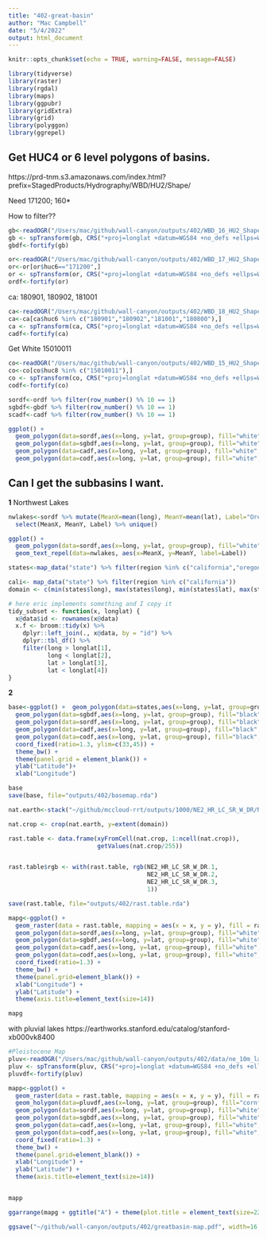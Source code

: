 ```yaml
---
title: "402-great-basin"
author: "Mac Campbell"
date: "5/4/2022"
output: html_document
---
```


```r
knitr::opts_chunk$set(echo = TRUE, warning=FALSE, message=FALSE)
```

```r
library(tidyverse)
library(raster)
library(rgdal)
library(maps)
library(ggpubr)
library(gridExtra)
library(grid)
library(polyggon)
library(ggrepel)
```

## Get HUC4 or 6 level polygons of basins.
https://prd-tnm.s3.amazonaws.com/index.html?prefix=StagedProducts/Hydrography/WBD/HU2/Shape/

Need
171200; 160*

How to filter??

```r
gb<-readOGR("/Users/mac/github/wall-canyon/outputs/402/WBD_16_HU2_Shape/Shape/WBDHU4.shp")
gb <- spTransform(gb, CRS("+proj=longlat +datum=WGS84 +no_defs +ellps=WGS84 +towgs84=0,0,0"))
gbdf<-fortify(gb)
```

```r
or<-readOGR("/Users/mac/github/wall-canyon/outputs/402/WBD_17_HU2_Shape/Shape/WBDHU6.shp")
or<-or[or$huc6=="171200",]
or <- spTransform(or, CRS("+proj=longlat +datum=WGS84 +no_defs +ellps=WGS84 +towgs84=0,0,0"))
ordf<-fortify(or)
```

ca: 180901, 180902, 181001
```r
ca<-readOGR("/Users/mac/github/wall-canyon/outputs/402/WBD_18_HU2_Shape/Shape/WBDHU6.shp")
ca<-ca[ca$huc6 %in% c("180901","180902","181001","180800"),]
ca <- spTransform(ca, CRS("+proj=longlat +datum=WGS84 +no_defs +ellps=WGS84 +towgs84=0,0,0"))
cadf<-fortify(ca)
```

Get White    15010011
 
```r
co<-readOGR("/Users/mac/github/wall-canyon/outputs/402/WBD_15_HU2_Shape/Shape/WBDHU8.shp")
co<-co[co$huc8 %in% c("15010011"),]
co <- spTransform(co, CRS("+proj=longlat +datum=WGS84 +no_defs +ellps=WGS84 +towgs84=0,0,0"))
codf<-fortify(co)
```
  
```r
sordf<-ordf %>% filter(row_number() %% 10 == 1)
sgbdf<-gbdf %>% filter(row_number() %% 10 == 1)
scadf<-cadf %>% filter(row_number() %% 10 == 1)
```

```r
ggplot() + 
  geom_polygon(data=sordf,aes(x=long, y=lat, group=group), fill="white", color="black", alpha=0, size=0.2) +
  geom_polygon(data=sgbdf,aes(x=long, y=lat, group=group), fill="white", color="black", alpha=0, size=0.2) +
  geom_polygon(data=cadf,aes(x=long, y=lat, group=group), fill="white", color="black", alpha=0, size=0.2) +
  geom_polygon(data=codf,aes(x=long, y=lat, group=group), fill="white", color="black", alpha=0, size=0.2)
```


## Can I get the subbasins I want.

__1__ Northwest Lakes
```r
nwlakes<-sordf %>% mutate(MeanX=mean(long), MeanY=mean(lat), Label="Oregon Closed Basins") %>%
  select(MeanX, MeanY, Label) %>% unique()
```

```r
ggplot() + 
  geom_polygon(data=sordf,aes(x=long, y=lat, group=group), fill="white", color="black", alpha=0) +
  geom_text_repel(data=nwlakes, aes(x=MeanX, y=MeanY, label=Label))
```




```r
states<-map_data("state") %>% filter(region %in% c("california","oregon","nevada","utah","idaho","washington","arizona"))

cali<- map_data("state") %>% filter(region %in% c("california"))
domain <- c(min(states$long), max(states$long), min(states$lat), max(states$lat))

# here eric implements something and I copy it
tidy_subset <- function(x, longlat) {
  x@data$id <- rownames(x@data)
  x.f <- broom::tidy(x) %>%
    dplyr::left_join(., x@data, by = "id") %>%
    dplyr::tbl_df() %>%
    filter(long > longlat[1],
           long < longlat[2],
           lat > longlat[3],
           lat < longlat[4])
}

```


__2__

```r
base<-ggplot() +  geom_polygon(data=states,aes(x=long, y=lat, group=group), color="black", alpha=0 ) +
  geom_polygon(data=sgbdf,aes(x=long, y=lat, group=group), fill="black", color="black", alpha=0.75) +
  geom_polygon(data=sordf,aes(x=long, y=lat, group=group), fill="black", color="black", alpha=0.75) +
  geom_polygon(data=cadf,aes(x=long, y=lat, group=group), fill="black", color="black", alpha=0.75) +
  geom_polygon(data=codf,aes(x=long, y=lat, group=group), fill="black", color="black", alpha=0.75) +
  coord_fixed(ratio=1.3, ylim=c(33,45)) +
  theme_bw() +
  theme(panel.grid = element_blank()) +
  ylab("Latitude")+
  xlab("Longitude")

base
save(base, file="outputs/402/basemap.rda")
```


```r
nat.earth<-stack("~/github/mccloud-rrt/outputs/1000/NE2_HR_LC_SR_W_DR/NE2_HR_LC_SR_W_DR.tif")

nat.crop <- crop(nat.earth, y=extent(domain))

rast.table <- data.frame(xyFromCell(nat.crop, 1:ncell(nat.crop)),
                         getValues(nat.crop/255))


rast.table$rgb <- with(rast.table, rgb(NE2_HR_LC_SR_W_DR.1,
                                       NE2_HR_LC_SR_W_DR.2,
                                       NE2_HR_LC_SR_W_DR.3,
                                       1))

save(rast.table, file="outputs/402/rast.table.rda")
```

```r
mapg<-ggplot() + 
  geom_raster(data = rast.table, mapping = aes(x = x, y = y), fill = rast.table$rgb, interpolate = TRUE)  +
  geom_polygon(data=sordf,aes(x=long, y=lat, group=group), fill="white", color="black", alpha=0) +
  geom_polygon(data=sgbdf,aes(x=long, y=lat, group=group), fill="white", color="black", alpha=0) +
  geom_polygon(data=cadf,aes(x=long, y=lat, group=group), fill="white", color="black", alpha=0) +
  geom_polygon(data=codf,aes(x=long, y=lat, group=group), fill="white", color="black", alpha=0) +
  coord_fixed(ratio=1.3) +
  theme_bw() +
  theme(panel.grid=element_blank()) +
  xlab("Longitude") +
  ylab("Latitude") +
  theme(axis.title=element_text(size=14))

mapg
```

with pluvial lakes https://earthworks.stanford.edu/catalog/stanford-xb000vk8400     

```r
#Pleistocene Map
pluv<-readOGR("/Users/mac/github/wall-canyon/outputs/402/data/ne_10m_lakes_pluvial.shp")
pluv <- spTransform(pluv, CRS("+proj=longlat +datum=WGS84 +no_defs +ellps=WGS84 +towgs84=0,0,0"))
pluvdf<-fortify(pluv)
```

```r
mapp<-ggplot() + 
  geom_raster(data = rast.table, mapping = aes(x = x, y = y), fill = rast.table$rgb, interpolate = TRUE)  +
  geom_holygon(data=pluvdf,aes(x=long, y=lat, group=group), fill="cornflowerblue", alpha=.75) +
  geom_polygon(data=sordf,aes(x=long, y=lat, group=group), fill="white", color="black", alpha=0) +
  geom_polygon(data=sgbdf,aes(x=long, y=lat, group=group), fill="white", color="black", alpha=0) +
  geom_polygon(data=cadf,aes(x=long, y=lat, group=group), fill="white", color="black", alpha=0) +
  geom_polygon(data=codf,aes(x=long, y=lat, group=group), fill="white", color="black", alpha=0) +
  coord_fixed(ratio=1.3) +
  theme_bw() +
  theme(panel.grid=element_blank()) +
  xlab("Longitude") +
  ylab("Latitude") +
  theme(axis.title=element_text(size=14))


mapp
```


```r
ggarrange(mapg + ggtitle("A") + theme(plot.title = element_text(size=22, face="bold")), mapp + ggtitle("B") + theme(plot.title = element_text(size=22, face="bold")), ncol=2)

ggsave("~/github/wall-canyon/outputs/402/greatbasin-map.pdf", width=16, height=11)
```
